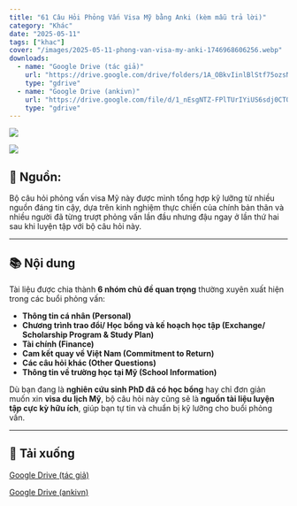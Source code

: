```yaml
---
title: "61 Câu Hỏi Phỏng Vấn Visa Mỹ bằng Anki (kèm mẫu trả lời)"
category: "Khác"
date: "2025-05-11"
tags: ["khac"]
cover: "/images/2025-05-11-phong-van-visa-my-anki-1746968606256.webp"
downloads:
  - name: "Google Drive (tác giả)"
    url: "https://drive.google.com/drive/folders/1A_OBkvIinlBlStf75ozsNtrUY7G04Jmf"
    type: "gdrive"
  - name: "Google Drive (ankivn)"
    url: "https://drive.google.com/file/d/1_nEsgNTZ-FPlTUrIYiUS6sdj0CTOdJEm/view?usp=sharing"
    type: "gdrive"
---
```


![](/images/phong-van-visa-my-anki-001.webp)

![](/images/phong-van-visa-my-anki-002.webp)

## 📝 Nguồn:

Bộ câu hỏi phỏng vấn visa Mỹ này được mình tổng hợp kỹ lưỡng từ nhiều nguồn đáng tin cậy, dựa trên kinh nghiệm thực chiến của chính bản thân và nhiều người đã từng trượt phỏng vấn lần đầu nhưng đậu ngay ở lần thứ hai sau khi luyện tập với bộ câu hỏi này.

---

## 📚 Nội dung

Tài liệu được chia thành **6 nhóm chủ đề quan trọng** thường xuyên xuất hiện trong các buổi phỏng vấn:

- **Thông tin cá nhân (Personal)**
- **Chương trình trao đổi/ Học bổng và kế hoạch học tập (Exchange/ Scholarship Program & Study Plan)**
- **Tài chính (Finance)**
- **Cam kết quay về Việt Nam (Commitment to Return)**
- **Các câu hỏi khác (Other Questions)**
- **Thông tin về trường học tại Mỹ (School Information)**

Dù bạn đang là **nghiên cứu sinh PhD đã có học bổng** hay chỉ đơn giản muốn xin **visa du lịch Mỹ**, bộ câu hỏi này cũng sẽ là **nguồn tài liệu luyện tập cực kỳ hữu ích**, giúp bạn tự tin và chuẩn bị kỹ lưỡng cho buổi phỏng vấn.

---

## 🔗 Tải xuống

[Google Drive (tác giả)](https://drive.google.com/drive/folders/1A_OBkvIinlBlStf75ozsNtrUY7G04Jmf)

[Google Drive (ankivn)](https://drive.google.com/file/d/1_nEsgNTZ-FPlTUrIYiUS6sdj0CTOdJEm/view?usp=sharing)